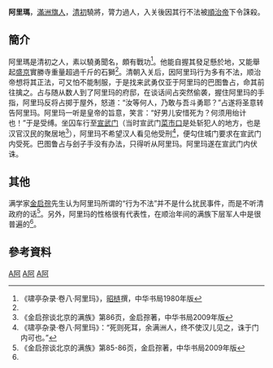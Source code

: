'''阿里瑪'''，[[滿族|滿洲旗人]]，[[清朝|清初]]驍將，膂力過人，入关後因其行不法被[[順治帝|順治帝]]下令誅殺。

==簡介==
阿里瑪是清初之人，素以驍勇聞名，頗有戰功<ref name="啸亭" >《啸亭杂录·卷八·阿里玛》，[[昭梿|昭梿]]撰，中华书局1980年版</ref>。他能自握其發足懸於地，又能舉起[[盛京|盛京]]實勝寺重量超過千斤的石獅<ref name="啸亭" />。清朝入关后，因阿里玛行为多有不法，顺治帝想将其正法，可又怕不能制服，于是找来武勇仅亚于阿里玛的巴图鲁占，命其前往擒之。占与随从数人到了阿里玛的府邸，在谈话间占突然偷袭，握住阿里玛的手指，阿里玛反将占掷于屋外，怒道：“汝等何人，乃敢与吾斗勇耶？”占遂将圣意转告阿里玛。阿里玛一听是皇帝的旨意，笑言：“好男儿安惜死为？何须用绐计也！”于是受缚。坐囚车行至[[宣武门|宣武门]]（当时宣武门[[菜市口|菜市口]]是处斩犯人的地方，也是汉官汉民的聚居地<ref>《金启孮谈北京的满族》第86页，金启孮著，中华书局2009年版</ref>），阿里玛不希望汉人看见他受刑<ref>《啸亭杂录·卷八·阿里玛》：“死则死耳，余满洲人，终不使汉儿见之，诛于门内可也。”</ref>，便勾住城门要求在宣武门内受死。巴图鲁占与刽子手没有办法，只得听从阿里玛。阿里玛遂在宣武门内伏诛。

==其他==
满学家[[金启孮|金启孮]]先生认为阿里玛所谓的“行为不法”并不是什么扰民事件，而是不听清政府的话<ref name="金启孮" >《金启孮谈北京的满族》第85-86页，金启孮著，中华书局2009年版</ref>。另外，阿里玛的性格很有代表性，在顺治年间的满族下层军人中是很普遍的<ref name="金启孮" />。

==參考資料==
<div class="references-small">
{{RefFoot}}
<references />
</div>

{{清朝人物小作品}}
[[Category:清军人物|A阿]]
[[Category:满洲旗人|A阿]]
[[Category:清朝被處決者|A阿]]